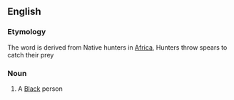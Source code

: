 ==English==

===Etymology===
The word is derived from Native hunters in [[Africa]], Hunters throw spears to catch their prey

===Noun===
{{en-noun}}

# {{context|offensive|slang}} A [[Black]] person